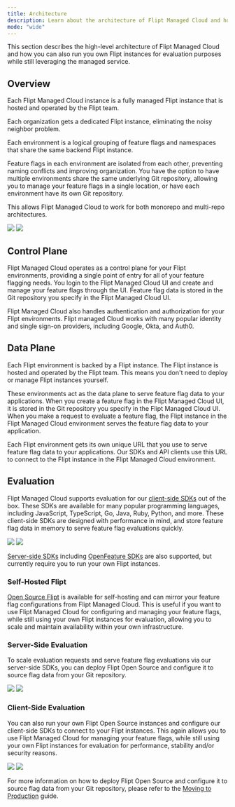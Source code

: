 ```yaml
---
title: Architecture
description: Learn about the architecture of Flipt Managed Cloud and how it scales to meet your needs
mode: "wide"
---
```


This section describes the high-level architecture of Flipt Managed Cloud and how you can also run you own Flipt instances for evaluation purposes while still leveraging the managed service.

## Overview

Each Flipt Managed Cloud instance is a fully managed Flipt instance that is hosted and operated by the Flipt team.

Each organization gets a dedicated Flipt instance, eliminating the noisy neighbor problem.

Each environment is a logical grouping of feature flags and namespaces that share the same backend Flipt instance.

Feature flags in each environment are isolated from each other, preventing naming conflicts and improving organization. You have the option to have multiple environments share the same underlying Git repository, allowing you to manage your feature flags in a single location, or have each environment have its own Git repository.

This allows Flipt Managed Cloud to work for both monorepo and multi-repo architectures.

<img
  className="block dark:hidden"
  src="/images/cloud/architecture/overview-light.svg"
/>
<img
  className="hidden dark:block"
  src="/images/cloud/architecture/overview-dark.svg"
/>

## Control Plane

Flipt Managed Cloud operates as a control plane for your Flipt environments, providing a single point of entry for all of your feature flagging needs. You login to the Flipt Managed Cloud UI and create and manage your feature flags through the UI. Feature flag data is stored in the Git repository you specify in the Flipt Managed Cloud UI.

Flipt Managed Cloud also handles authentication and authorization for your Flipt environments. Flipt managed Cloud works with many popular identity and single sign-on providers, including Google, Okta, and Auth0.

## Data Plane

Each Flipt environment is backed by a Flipt instance. The Flipt instance is hosted and operated by the Flipt team. This means you don't need to deploy or manage Flipt instances yourself.

These environments act as the data plane to serve feature flag data to your applications. When you create a feature flag in the Flipt Managed Cloud UI, it is stored in the Git repository you specify in the Flipt Managed Cloud UI. When you make a request to evaluate a feature flag, the Flipt instance in the Flipt Managed Cloud environment serves the feature flag data to your application.

Each Flipt environment gets its own unique URL that you use to serve feature flag data to your applications. Our SDKs and API clients use this URL to connect to the Flipt instance in the Flipt Managed Cloud environment.

## Evaluation

Flipt Managed Cloud supports evaluation for our [client-side SDKs](/integration/client) out of the box. These SDKs are available for many popular programming languages, including JavaScript, TypeScript, Go, Java, Ruby, Python, and more. These client-side SDKs are designed with performance in mind, and store feature flag data in memory to serve feature flag evaluations quickly.

<img
  className="block dark:hidden"
  src="/images/cloud/architecture/client-evaluation-cloud-light.svg"
/>
<img
  className="hidden dark:block"
  src="/images/cloud/architecture/client-evaluation-cloud-dark.svg"
/>

[Server-side SDKs](/integration/server) including [OpenFeature SDKs](/integration/openfeature) are also supported, but currently require you to run your own Flipt instances.

### Self-Hosted Flipt

[Open Source Flipt](/) is available for self-hosting and can mirror your feature flag configurations from Flipt Managed Cloud. This is useful if you want to use Flipt Managed Cloud for configuring and managing your feature flags, while still using your own Flipt instances for evaluation, allowing you to scale and maintain availability within your own infrastructure.

### Server-Side Evaluation

To scale evaluation requests and serve feature flag evaluations via our server-side SDKs, you can deploy Flipt Open Source and configure it to source flag data from your Git repository.

<img
  className="block dark:hidden"
  src="/images/cloud/architecture/server-evaluation-self-hosted-light.svg"
/>
<img
  className="hidden dark:block"
  src="/images/cloud/architecture/server-evaluation-self-hosted-dark.svg"
/>

### Client-Side Evaluation

You can also run your own Flipt Open Source instances and configure our client-side SDKs to connect to your Flipt instances. This again allows you to use Flipt Managed Cloud for managing your feature flags, while still using your own Flipt instances for evaluation for performance, stability and/or security reasons.

<img
  className="block dark:hidden"
  src="/images/cloud/architecture/client-evaluation-self-hosted-light.svg"
/>
<img
  className="hidden dark:block"
  src="/images/cloud/architecture/client-evaluation-self-hosted-dark.svg"
/>

For more information on how to deploy Flipt Open Source and configure it to source flag data from your Git repository, please refer to the [Moving to Production](/cloud/guides/production) guide.
